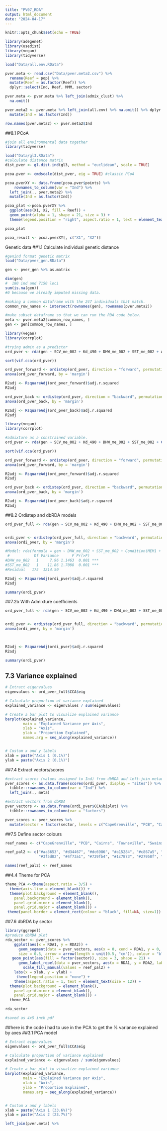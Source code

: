 ```yaml
---
title: "PV07_RDA"
output: html_document
date: "2024-04-17"
---
```


```r
knitr::opts_chunk$set(echo = TRUE)
```


```r
library(adegenet)
library(usedist)
library(vegan)
library(tidyverse)

load("Data/all.env.RData")

pver.meta <- read.csv("Data/pver.meta2.csv") %>% 
  rename(Reef = pop) %>% 
  mutate(Reef = as.factor(Reef)) %>% 
  dplyr::select(Ind, Reef, MMM, sector)

pver.meta <- pver.meta %>% left_join(admix_clust) %>% 
  na.omit()

pver.meta2 <- pver.meta %>% left_join(all.env) %>% na.omit() %>% dplyr::select(-SPM_me_002) %>% 
  mutate(Ind = as.factor(Ind))

row.names(pver.meta2) <- pver.meta2$Ind

```



##8.1 PCoA
```r
#join all environmental data together
library(tidyverse)

load("Data/gl3.RData")
#calculate distance matrix 
dist_pver <- gl.dist.ind(gl3, method = "euclidean", scale = TRUE)

pcoa.pver <- cmdscale(dist_pver, eig = TRUE) #classic PCoA 

pcoa.pverXY <- data.frame(pcoa.pver$points) %>% 
    rownames_to_column(var = "Ind") %>% 
  left_join(., pver.meta2) %>% 
  mutate(Ind = as.factor(Ind)) 

pcoa_plot <-pcoa.pverXY %>%
  ggplot(aes(X1, X2, fill = Reef)) + 
  geom_point(alpha = 1, shape = 21, size = 3) +
  theme(legend.position = "right", aspect.ratio = 1, text = element_text(size = 10))

pcoa_plot

pcoa_result <- pcoa.pverXY[, c("X1", "X2")]
```


Genetic data
##1.1 Calculate individual genetic distance
```r
#genind format genetic matrix 
load("Data/pver_gen.RData")

gen <- pver_gen %>% as.matrix

dim(gen)
#  180 ind and 7150 loci
sum(is.na(gen))
#0 because we already imputed missing data. 

```


```r
#making a common dataframe with the 247 individuals that match. 
common_row_names <- intersect(rownames(gen), rownames(pver.meta2))

#make subset dataframe so that we can run the RDA code below. 
meta <- pver.meta2[common_row_names, ]
gen <- gen[common_row_names, ]
```



```r
library(vegan)
library(corrplot)

#trying admix as a predictor 
ord_pver <- rda(gen ~ SCV_me_002 + Kd_490 + DHW_me_002 + SST_me_002 + Admix + Condition(MEM1 + MEM3), data = meta)

sort(vif.cca(ord_pver)) 

ord_pver_forward <- ordistep(ord_pver, direction = "forward", permutations = 999)
anova(ord_pver_forward, by = 'margin')

R2adj <- RsquareAdj(ord_pver_forward)$adj.r.squared
R2adj

ord_pver_back <- ordistep(ord_pver, direction = "backward", permutations = 999)
anova(ord_pver_back, by = 'margin')

R2adj <- RsquareAdj(ord_pver_back)$adj.r.squared
R2adj
```

```r
library(vegan)
library(corrplot)

#admixture as a constrained variable. 
ord_pver <- rda(gen ~ SCV_me_002 + Kd_490 + DHW_me_002 + SST_me_002 + Condition(Admix + MEM1 + MEM3), data = meta)

sort(vif.cca(ord_pver)) 

ord_pver_forward <- ordistep(ord_pver, direction = "forward", permutations = 999)
anova(ord_pver_forward, by = 'margin')

R2adj <- RsquareAdj(ord_pver_forward)$adj.r.squared
R2adj

ord_pver_back <- ordistep(ord_pver, direction = "backward", permutations = 999)
anova(ord_pver_back, by = 'margin')

R2adj <- RsquareAdj(ord_pver_back)$adj.r.squared
R2adj
```

##8.2 Ordistep and dbRDA models
```r
ord_pver_full <- rda(gen ~ SCV_me_002 + Kd_490 + DHW_me_002 + SST_me_002 + Condition(MEM1 + MEM3), data = meta)


ordi_pver <- ordistep(ord_pver_full, direction = "backward", permutations = 999)
anova(ordi_pver, by = 'margin')

#Model: rda(formula = gen ~ DHW_me_002 + SST_me_002 + Condition(MEM1 + MEM3), data = meta)
 #           Df Variance      F Pr(>F)    
#DHW_me_002   1     7.96 1.1463  0.001 ***
#SST_me_002   1    11.86 1.7088  0.001 ***
#Residual   175  1214.50        

R2adj <- RsquareAdj(ordi_pver)$adj.r.squared
R2adj

summary(ordi_pver)
```

##7.2b With Admixture coefficients 
```r
ord_pver_full <- rda(gen ~ SCV_me_002 + Kd_490 + DHW_me_002 + SST_me_002 + Condition(MEM1 + MEM3 + Admix), data = meta)


ordi_pver <- ordistep(ord_pver_full, direction = "backward", permutations = 999)
anova(ordi_pver, by = 'margin')

    

R2adj <- RsquareAdj(ordi_pver)$adj.r.squared
R2adj

summary(ordi_pver)
```


## 7.3 Variance explained 
```r
# Extract eigenvalues
eigenvalues <- ord_pver_full$CCA$eig

# Calculate proportion of variance explained
explained_variance <- eigenvalues / sum(eigenvalues)

# Create a bar plot to visualize explained variance
barplot(explained_variance, 
        main = "Explained Variance per Axis",
        xlab = "Axis",
        ylab = "Proportion Explained",
        names.arg = seq_along(explained_variance))


# Custom x and y labels
xlab = paste("Axis 1 (0.1%)")
ylab = paste("Axis 2 (0.1%)")
```

##7.4 Extract vectors/scores
```r

#extract scores (values assigned to Ind) from dbRDA and left-join metadata 
pver_scores <- as.data.frame(scores(ordi_pver, display = "sites")) %>%
  tibble::rownames_to_column(var = "Ind") %>%
  left_join(., meta)

#extract vectors from dbRDA 
pver_vectors <- as.data.frame(ordi_pver$CCA$biplot) %>%
  tibble::rownames_to_column(var = "factors")

pver_scores <- pver_scores %>% 
  mutate(sector = factor(sector, levels = c("CapeGrenville", "PCB", "Cairns", "Townsville", "CS1", "CS2", "CS3", "CS4", "CS5", "CS6"))) 

```

##7.5 Define sector colours 
```r
reef_names <- c("CapeGrenville", "PCB", "Cairns", "Townsville", "Swains", "CapBunker", "CS1", "CS2", "CS3", "CS4", "CS5", "CS6")

reef_pal2 <- c("#aa3653", "#d34467", "#dc6986", "#a15284", "#c867a5", "#d386b7",
               "#3f5d82", "#4f73a1", "#729fb4", "#1c7873", "#27958f", "#4eaaa6")

names(reef_pal2) <- reef_names
```


##4.4 Theme for PCA
```r
theme_PCA <-theme(aspect.ratio = 3/5) +
  theme(axis.line = element_blank()) +
  theme(plot.background = element_blank(),
    panel.background = element_blank(),
    panel.grid.minor = element_blank(),
    panel.grid.major = element_blank()) +
 theme(panel.border = element_rect(colour = "black", fill=NA, size=1))
```

##7.6 dbRDA by sector
```r
library(ggrepel)
#produce dbRDA plot 
rda_sector <- pver_scores %>%
    ggplot(aes(x = RDA1, y = RDA2)) +
      geom_segment(data = pver_vectors, aes(x = 0, xend = RDA1, y = 0, yend = RDA2), 
      size = 0.5, arrow = arrow(length = unit(0.5, "cm")), colour = "black") +
   geom_point(aes(fill = factor(sector)), size = 3, shape = 21) +
      geom_label_repel(data = pver_vectors, aes(x = RDA1, y = RDA2, label = factors), box.padding = 0.5, size = 4, segment.colour = NA) +
        scale_fill_manual(values = reef_pal2) +
    labs(x = xlab, y = ylab) +
     theme(legend.position = "none") +
    theme(aspect.ratio = 1, text = element_text(size = 12)) +
  theme(plot.background = element_blank(),
    panel.grid.minor = element_blank(),
    panel.grid.major = element_blank()) +
  theme_PCA 

rda_sector

#saved as 4x5 inch pdf 
```


##here is the code i had to use in the PCA to get the % variance explained by axes
##3.1 PCA model 
```r
# Extract eigenvalues
eigenvalues <- ord_pver_full$CCA$eig

# Calculate proportion of variance explained
explained_variance <- eigenvalues / sum(eigenvalues)

# Create a bar plot to visualize explained variance
barplot(explained_variance, 
        main = "Explained Variance per Axis",
        xlab = "Axis",
        ylab = "Proportion Explained",
        names.arg = seq_along(explained_variance))


# Custom x and y labels
xlab = paste("Axis 1 (33.6%)")
ylab = paste("Axis 2 (23.7%)")
```


```r
left_join(pver.meta) %>% 
```

